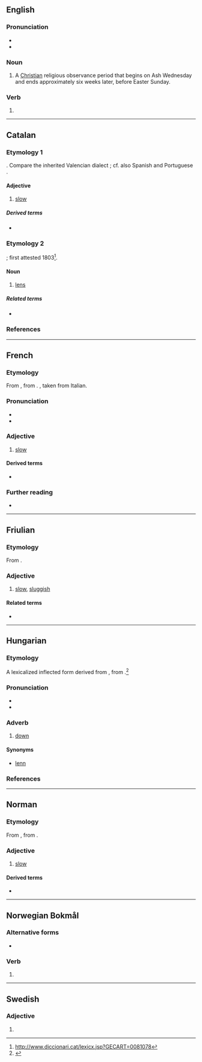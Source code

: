{{also|Lent}}
==English==

===Pronunciation===
* {{IPA|/lɛnt/|lang=en}}
* {{rhymes|ɛnt|lang=en}}

===Noun===
{{en-noun|~}}

# {{lb|en|Christianity}} A [[Christian]] religious observance period that begins on Ash Wednesday and ends approximately six weeks later, before Easter Sunday.

===Verb===
{{head|en|verb form}}

# {{en-past of|lend}}

----

==Catalan==

===Etymology 1===
{{bor|ca|la|lentus|withtext=1}}. Compare the inherited Valencian dialect {{m|ca|llenta||something that continues or does not stop}}; cf. also Spanish and Portuguese {{m|es|lento}}.

====Adjective====
{{ca-adj}}

# [[slow]]

=====Derived terms=====
* {{l|ca|lentament}}

===Etymology 2===
{{bor|ca|la|lens|lēns, lēntis|withtext=1}}; first attested 1803<ref>http://www.diccionari.cat/lexicx.jsp?GECART=0081078</ref>.

====Noun====
{{ca-noun|f}}

# [[lens]]

=====Related terms=====
* {{l|ca|llentilla}}

===References===
<references/>
----

==French==

===Etymology===
From {{inh|fr|fro|lent}}, from {{inh|fr|la|lentus}}. {{doublet|lento|lang=fr}}, taken from Italian.

===Pronunciation===
* {{fr-IPA}}
* {{audio|Fr-lent.ogg|audio|lang=fr}}

===Adjective===
{{fr-adj}}

# [[slow]]
#: {{ant|fr|rapide}}

====Derived terms====
* {{l|fr|lentement}}

===Further reading===
* {{R:TLFi}}

----

==Friulian==

===Etymology===
From {{inh|fur|la|lentus}}.

===Adjective===
{{head|fur|adjective}}

# [[slow]], [[sluggish]]

====Related terms====
* {{l|fur|lentece}}

----

==Hungarian==

===Etymology===
A lexicalized inflected form derived from {{af|hu|len|-t|t1=down (obsolete form of {{m|hu|lenn}})|t2=adverbial suffix|nocat=y}}, from {{af|hu|le|-n|t1=down|t2=adverbial suffix|nocat=y}}.<ref>{{R:Zaicz 2006}}</ref>

===Pronunciation===
* {{hu-IPA}}
* {{hyphenation|lent|lang=hu}}

===Adverb===
{{hu-adv|comp=lentebb}}

# [[down]]

====Synonyms====
* [[lenn]]

===References===
<references/>

----

==Norman==

===Etymology===
From {{inh|nrf|fro|-}}, from {{inh|nrf|la|lentus||slow, sluggish}}.

===Adjective===
{{nrf-adj}}

# {{lb|nrf|Jersey}} [[slow]]

====Derived terms====
* {{l|nrf|lentement||slowly}}

----

==Norwegian Bokmål==

===Alternative forms===
* {{l|nb|lenet}}

===Verb===
{{nb-verb-form}}

# {{form of|past participle|lene|lang=nb}}

----

==Swedish==

===Adjective===
{{head|sv|adjective form}}

# {{sv-adj-form-abs-indef-n|len}}